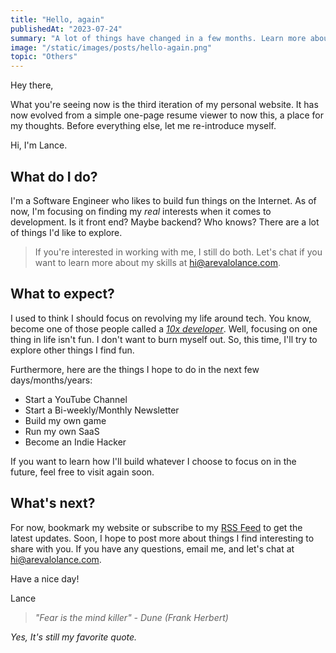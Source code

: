```yaml
---
title: "Hello, again"
publishedAt: "2023-07-24"
summary: "A lot of things have changed in a few months. Learn more about the creator of this website in this short re-introductory post."
image: "/static/images/posts/hello-again.png"
topic: "Others"
---
```


Hey there,

What you're seeing now is the third iteration of my personal website. It has now evolved from a simple one-page resume viewer to now this, a place for my thoughts. Before everything else, let me re-introduce myself.

Hi, I'm Lance.

## What do I do?

I'm a Software Engineer who likes to build fun things on the Internet. As of now, I'm focusing on finding my _real_ interests when it comes to development. Is it front end? Maybe backend? Who knows? There are a lot of things I'd like to explore.

> If you're interested in working with me, I still do both. Let's chat if you want to learn more about my skills at [hi@arevalolance.com](mailto:hi@arevalolance.com).

## What to expect?

I used to think I should focus on revolving my life around tech. You know, become one of those people called a [_10x developer_](https://www.techopedia.com/definition/31673/10x-developer). Well, focusing on one thing in life isn't fun. I don't want to burn myself out. So, this time, I'll try to explore other things I find fun.

Furthermore, here are the things I hope to do in the next few days/months/years:

- Start a YouTube Channel
- Start a Bi-weekly/Monthly Newsletter
- Build my own game
- Run my own SaaS
- Become an Indie Hacker

If you want to learn how I'll build whatever I choose to focus on in the future, feel free to visit again soon.

## What's next?

For now, bookmark my website or subscribe to my [RSS Feed](https://arevalolance.com/feed.xml) to get the latest updates. Soon, I hope to post more about things I find interesting to share with you. If you have any questions, email me, and let's chat at [hi@arevalolance.com](mailto:hi@arevalolance.com).

Have a nice day!

Lance

> _"Fear is the mind killer" - Dune (Frank Herbert)_

_Yes, It's still my favorite quote._
